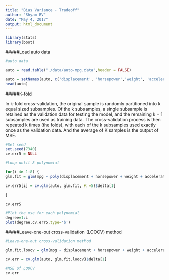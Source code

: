 ```yaml
---
title: "Bias Variance - Tradeoff"
author: "Shyam BV"
date: "May 4, 2017"
output: html_document
---
```


```r
library(stats)
library(boot)

```

#####Load auto data

```r
#auto data

auto = read.table("./data/auto-mpg.data",header = FALSE)

auto = setNames(auto, c('displacement', 'horsepower','weight', 'acceleration','mpg'))
head(auto)
```

#####K-fold

In k-fold cross-validation, the original sample is randomly partitioned into k equal sized subsamples. Of the k subsamples, a single subsample is retained as the validation data for testing the model, and the remaining k − 1 subsamples are used as training data. The cross-validation process is then repeated k times (the folds), with each of the k subsamples used exactly once as the validation data. And the average of K samples is the output of MSE.

```r
#Set seed
set.seed(7340)
cv.err5 = NULL

#Loop until 8 polynomial

for(i in 1:8) {
glm.fit = glm(mpg ~ poly(displacement + horsepower + weight + acceleration,i), data = auto)

cv.err5[i] = cv.glm(auto, glm.fit, K =5)$delta[1]

}

cv.err5

#Plot the mse for each polynomial
degree=1:i 
plot(degree,cv.err5,type='b')

```


#####Leave-one-out cross-validation (LOOCV) method

```r
#Leave-one-out cross-validation method

glm.fit.loocv = glm(mpg ~ displacement + horsepower + weight + acceleration, data = auto)

cv.err = cv.glm(auto, glm.fit.loocv)$delta[1]

#MSE of LOOCV
cv.err
```